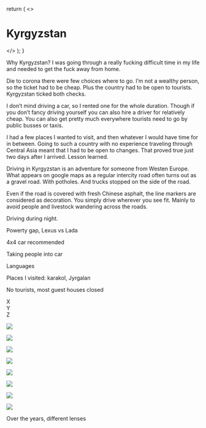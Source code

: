 

  return (
    <>
      <h1>Kyrgyzstan</h1>
      <NextImage
        src="https://storage.googleapis.com/caurea.org/stories/kyrgyzstan/DJI_0059.jpg"
        className="responsive-image"
        sizes="450px"
        width={450}
        height={300}
      />
    </>
  );
}

Why Kyrgyzstan? I was going through a really fucking difficult time in my life and needed to get the fuck away from home. 

Die to corona there were few choices where to go. I’m not a wealthy person, so the ticket had to be cheap. Plus the country had to be open to tourists. Kyrgyzstan ticked both checks.

I don’t mind driving a car, so I rented one for the whole duration. Though if you don’t fancy driving yourself you can also hire a driver for relatively cheap. You can also get pretty much everywhere tourists need to go by public busses or taxis.

I had a few places I wanted to visit, and then whatever I would have time for in between. Going to such a country with no experience traveling through Central Asia meant that I had to be open to changes. That proved true just two days after I arrived. Lesson learned.

Driving in Kyrgyzstan is an adventure for someone from Westen Europe. What appears on google maps as a regular intercity road often turns out as a gravel road.  With potholes. And trucks stopped on the side of the road.

Even if the road is covered with fresh Chinese asphalt, the line markers are considered as decoration. You simply drive wherever you see fit. Mainly to avoid people and livestock wandering across the roads.

Driving during night.

Powerty gap, Lexus vs Lada

4x4 car recommended

Taking people into car

Languages

Places I visited: karakol, Jyrgalan

No tourists, most guest houses closed

<Group>
  <div>X</div>
  <div>Y</div>
  <div>Z</div>
</Group>

<Image
  className="wp"
  src="https://storage.googleapis.com/caurea.org/stories/kyrgyzstan/IMG_2339.jpg"
  sizes="100vw"
  width={450}
  height={300}
/>

<Image
  className="fw"
  src="https://storage.googleapis.com/caurea.org/stories/kyrgyzstan/D45DBA64-743E-43CB-9D73-9CBEF228A3A0.jpg"
  sizes="100vw"
  width={450}
  height={300}
/>

<Image
  src="https://storage.googleapis.com/caurea.org/stories/kyrgyzstan/D0389930-C027-4473-8AE6-F5033EAED929.jpg"
  sizes="100vw"
  width={450}
  height={300}
/>

<Image
  src="https://storage.googleapis.com/caurea.org/stories/kyrgyzstan/DJI_0020.jpg"
  sizes="100vw"
  width={450}
  height={300}
/>

<Image
  src="https://storage.googleapis.com/caurea.org/stories/kyrgyzstan/DJI_0025.jpg"
  sizes="100vw"
  width={450}
  height={300}
/>

<Image
  src="https://storage.googleapis.com/caurea.org/stories/kyrgyzstan/DJI_0034.jpg"
  sizes="100vw"
  width={450}
  height={300}
/>

<Image
  src="https://storage.googleapis.com/caurea.org/stories/kyrgyzstan/DJI_0059.jpg"
  sizes="100vw"
  width={450}
  height={300}
/>

<Image
  src="https://storage.googleapis.com/caurea.org/stories/kyrgyzstan/DJI_0071.jpg"
  sizes="100vw"
  width={450}
  height={300}
/>

<Footer>Over the years, different lenses</Footer>
